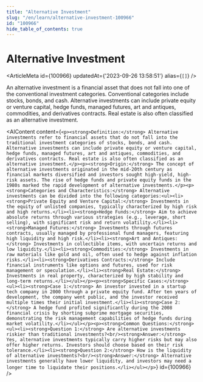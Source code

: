 ```yaml
---
title: "Alternative Investment"
slug: "/en/learn/alternative-investment-100966"
id: "100966"
hide_table_of_contents: true
---
```



# Alternative Investment

<ArticleMeta id={100966} updatedAt={'2023-09-26 13:58:51'} alias={`[]`} />
<div className='border-solid border-b border-t-0 my-4 border-[var(--ifm-color-gray-300)]' />

An alternative investment is a financial asset that does not fall into one of the conventional investment categories. Conventional categories include stocks, bonds, and cash. Alternative investments can include private equity or venture capital, hedge funds, managed futures, art and antiques, commodities, and derivatives contracts. Real estate is also often classified as an alternative investment.

<AIContent content={`<p><strong>Definition:</strong> Alternative investments refer to financial assets that do not fall into the traditional investment categories of stocks, bonds, and cash. Alternative investments can include private equity or venture capital, hedge funds, managed futures, art and antiques, commodities, and derivatives contracts. Real estate is also often classified as an alternative investment.</p><p><strong>Origin:</strong> The concept of alternative investments originated in the mid-20th century as financial markets diversified and investors sought high-yield, high-risk assets. The rise of hedge funds and private equity funds in the 1980s marked the rapid development of alternative investments.</p><p><strong>Categories and Characteristics:</strong> Alternative investments can be divided into the following categories:<ul><li><strong>Private Equity and Venture Capital:</strong> Investments in the equity of unlisted companies, typically characterized by high risk and high returns.</li><li><strong>Hedge Funds:</strong> Aim to achieve absolute returns through various strategies (e.g., leverage, short selling), with significant risk and return volatility.</li><li><strong>Managed Futures:</strong> Investments through futures contracts, usually managed by professional fund managers, featuring high liquidity and high risk.</li><li><strong>Art and Antiques:</strong> Investments in collectible items, with uncertain returns and low liquidity.</li><li><strong>Commodities:</strong> Investments in raw materials like gold and oil, often used to hedge against inflation risks.</li><li><strong>Derivatives Contracts:</strong> Include financial instruments like options and futures, used for risk management or speculation.</li><li><strong>Real Estate:</strong> Investments in real property, characterized by high stability and long-term returns.</li></ul></p><p><strong>Specific Cases:</strong><ul><li><strong>Case 1:</strong> An investor invested in a startup tech company in 2000 through a private equity fund. After ten years of development, the company went public, and the investor received multiple times their initial investment.</li><li><strong>Case 2:</strong> A hedge fund profited significantly during the 2008 financial crisis by shorting subprime mortgage securities, demonstrating the risk management capabilities of hedge funds during market volatility.</li></ul></p><p><strong>Common Questions:</strong><ul><li><strong>Question 1:</strong> Are alternative investments riskier than traditional investments?<br/><strong>Answer:</strong> Yes, alternative investments typically carry higher risks but may also offer higher returns. Investors should choose based on their risk tolerance.</li><li><strong>Question 2:</strong> How is the liquidity of alternative investments?<br/><strong>Answer:</strong> Alternative investments generally have lower liquidity, and investors may need a longer time to liquidate their positions.</li></ul></p>`} id={100966} />

